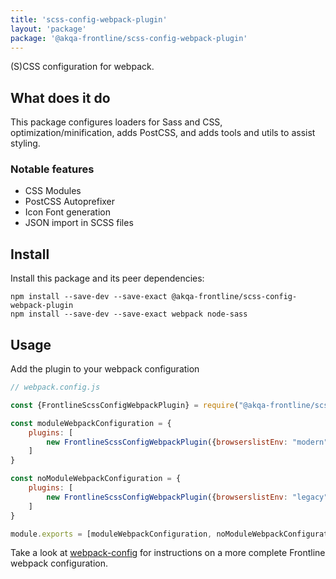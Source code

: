 ```yaml
---
title: 'scss-config-webpack-plugin'
layout: 'package'
package: '@akqa-frontline/scss-config-webpack-plugin'
---
```


(S)CSS configuration for webpack.

## What does it do
This package configures loaders for Sass and CSS, optimization/minification, adds PostCSS, and adds tools and utils to assist styling.

### Notable features
- CSS Modules
- PostCSS Autoprefixer
- Icon Font generation
- JSON import in SCSS files

## Install
Install this package and its peer dependencies:
```
npm install --save-dev --save-exact @akqa-frontline/scss-config-webpack-plugin
npm install --save-dev --save-exact webpack node-sass
```

## Usage
Add the plugin to your webpack configuration
```javascript
// webpack.config.js

const {FrontlineScssConfigWebpackPlugin} = require("@akqa-frontline/scss-config-webpack-plugin");

const moduleWebpackConfiguration = {
    plugins: [
        new FrontlineScssConfigWebpackPlugin({browserslistEnv: "modern"})
    ]
}

const noModuleWebpackConfiguration = {
    plugins: [
        new FrontlineScssConfigWebpackPlugin({browserslistEnv: "legacy"})
    ]
}

module.exports = [moduleWebpackConfiguration, noModuleWebpackConfiguration]
```

Take a look at [webpack-config](/getting-started/configuration/webpack-config) for instructions on a more complete Frontline webpack configuration.
